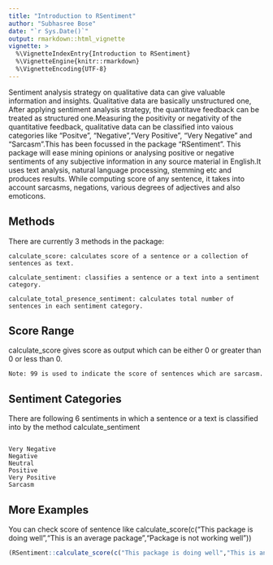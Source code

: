 ---
title: "Introduction to RSentiment"
author: "Subhasree Bose"
date: "`r Sys.Date()`"
output: rmarkdown::html_vignette
vignette: >
  %\VignetteIndexEntry{Introduction to RSentiment}
  %\VignetteEngine{knitr::rmarkdown}
  %\VignetteEncoding{UTF-8}
---
Sentiment analysis strategy on qualitative data can give valuable information and insights. Qualitative data are basically unstructured one, After applying sentiment analysis strategy, the quantitave feedback can be treated as structured one.Measuring the positivity or negativity of the quantitative feedback, qualitative data can be classified into vaious categories like "Positve", "Negative","Very Positive", "Very Negative" and "Sarcasm".This has been focussed in the package "RSentiment".
This package will ease mining opinions or analysing positive or negative sentiments of any subjective information in any source material in English.It uses text analysis, natural language processing, stemming etc and produces results. While computing score of any sentence, it takes into account sarcasms, negations, various degrees of adjectives and also emoticons.

## Methods

There are currently 3 methods in the package:
```
calculate_score: calculates score of a sentence or a collection of sentences as text.

calculate_sentiment: classifies a sentence or a text into a sentiment category.

calculate_total_presence_sentiment: calculates total number of sentences in each sentiment category.
```

## Score Range

calculate_score gives score as output which can be either 0 or greater than 0 or less than 0.
```
Note: 99 is used to indicate the score of sentences which are sarcasm.
```
## Sentiment Categories

There are following 6 sentiments in which a sentence or a text is classified into by the method calculate_sentiment

```

Very Negative
Negative
Neutral
Positive
Very Positive
Sarcasm

```






## More Examples

You can check score of sentence like
calculate_score(c("This package is doing well","This is an average package","Package is not working well"))

```{r, echo=FALSE, results='asis'}


(RSentiment::calculate_score(c("This package is doing well","This is an average package","Package is not working well")))

```



